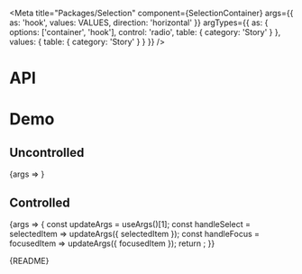 
<Meta
  title="Packages/Selection"
  component={SelectionContainer}
  args={{
    as: 'hook',
    values: VALUES,
    direction: 'horizontal'
  }}
  argTypes={{
    as: { options: ['container', 'hook'], control: 'radio', table: { category: 'Story' } },
    values: { table: { category: 'Story' } }
  }}
/>

# API

<ArgsTable />

# Demo

## Uncontrolled

<Canvas>
  <Story
    name="Uncontrolled"
    args={{
      defaultFocusedItem: 'item-1'
    }}
    argTypes={{
      selectedItem: { control: false },
      focusedItem: { control: false },
      defaultFocusedItem: { control: { type: 'text' } },
      defaultSelectedItem: { control: { type: 'text' } }
    }}
  >
    {args => <SelectionStory {...args} />}
  </Story>
</Canvas>

## Controlled

<Canvas>
  <Story
    name="Controlled"
    args={{
      selectedItem: 'item-3'
    }}
    argTypes={{
      selectedItem: { control: { type: 'text' } },
      focusedItem: { control: { type: 'text' } },
      defaultFocusedItem: { control: false },
      defaultSelectedItem: { control: false }
    }}
  >
    {args => {
      const updateArgs = useArgs()[1];
      const handleSelect = selectedItem => updateArgs({ selectedItem });
      const handleFocus = focusedItem => updateArgs({ focusedItem });
      return <SelectionStory {...args} onSelect={handleSelect} onFocus={handleFocus} />;
    }}
  </Story>
</Canvas>

<Markdown>{README}</Markdown>

